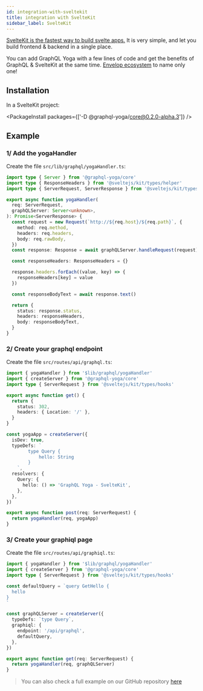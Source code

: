 ```yaml
---
id: integration-with-sveltekit
title: integration with SvelteKit
sidebar_label: SvelteKit
---
```


[SvelteKit is the fastest way to build svelte apps.](https://kit.svelte.dev/) It is very simple, and let you build frontend & backend in a single place.

You can add GraphQL Yoga with a few lines of code and get the benefits of GraphQL & SvelteKit at the same time. [Envelop ecosystem](https://www.envelop.dev) to name only one!

## Installation

In a SvelteKit project:

<PackageInstall packages={['-D @graphql-yoga/core@0.2.0-alpha.3']} />

## Example

### 1/ Add the yogaHandler

Create the file `src/lib/graphql/yogaHandler.ts`:

```ts
import type { Server } from '@graphql-yoga/core'
import type { ResponseHeaders } from '@sveltejs/kit/types/helper'
import type { ServerRequest, ServerResponse } from '@sveltejs/kit/types/hooks'

export async function yogaHandler(
  req: ServerRequest,
  graphQLServer: Server<unknown>,
): Promise<ServerResponse> {
  const request = new Request(`http://${req.host}/${req.path}`, {
    method: req.method,
    headers: req.headers,
    body: req.rawBody,
  })
  const response: Response = await graphQLServer.handleRequest(request)

  const responseHeaders: ResponseHeaders = {}

  response.headers.forEach((value, key) => {
    responseHeaders[key] = value
  })

  const responseBodyText = await response.text()

  return {
    status: response.status,
    headers: responseHeaders,
    body: responseBodyText,
  }
}
```

### 2/ Create your graphql endpoint

Create the file `src/routes/api/graphql.ts`:

```ts
import { yogaHandler } from '$lib/graphql/yogaHandler'
import { createServer } from '@graphql-yoga/core'
import type { ServerRequest } from '@sveltejs/kit/types/hooks'

export async function get() {
  return {
    status: 302,
    headers: { Location: '/' },
  }
}

const yogaApp = createServer({
  isDev: true,
  typeDefs: `
		type Query {
			hello: String
		}
	`,
  resolvers: {
    Query: {
      hello: () => 'GraphQL Yoga - SvelteKit',
    },
  },
})

export async function post(req: ServerRequest) {
  return yogaHandler(req, yogaApp)
}
```

### 3/ Create your graphiql page

Create the file `src/routes/api/graphiql.ts`:

```ts
import { yogaHandler } from '$lib/graphql/yogaHandler'
import { createServer } from '@graphql-yoga/core'
import type { ServerRequest } from '@sveltejs/kit/types/hooks'

const defaultQuery = `query GetHello {
  hello
}
`

const graphQLServer = createServer({
  typeDefs: `type Query`,
  graphiql: {
    endpoint: '/api/graphql',
    defaultQuery,
  },
})

export async function get(req: ServerRequest) {
  return yogaHandler(req, graphQLServer)
}
```

> You can also check a full example on our GitHub repository [here](https://github.com/dotansimha/graphql-yoga/tree/master/examples/sveltekit)

